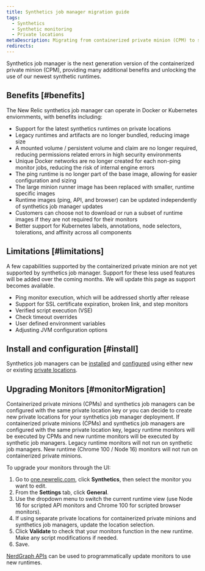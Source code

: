 ```yaml
---
title: Synthetics job manager migration guide
tags:
  - Synthetics
  - Synthetic monitoring
  - Private locations
metaDescription: Migrating from containerized private minion (CPM) to synthetics job manager
redirects:
---
```


Synthetics job manager is the next generation version of the containerized private minion (CPM), providing many additional benefits and unlocking the use of our newest synthetic runtimes.

## Benefits [#benefits]

The New Relic synthetics job manager can operate in Docker or Kubernetes enviornments, with benefits including:

* Support for the latest synthetics runtimes on private locations
* Legacy runtimes and artifacts are no longer bundled, reducing image size
* A mounted volume / persistent volume and claim are no longer required, reducing permissions related errors in high security environments
* Unique Docker networks are no longer created for each non-ping monitor jobs, reducing the risk of internal engine errors
* The ping runtime is no longer part of the base image, allowing for easier configuration and sizing
* The large minion runner image has been replaced with smaller, runtime specific images
* Runtime images (ping, API, and browser) can be updated independently of synthetics job manager updates
* Customers can choose not to download or run a subset of runtime images if they are not required for their monitors
* Better support for Kubernetes labels, annotations, node selectors, tolerations, and affinity across all components

## Limitations [#limitations]

A few capabilities supported by the containerized private minion are not yet supported by synthetics job manager. Support for these less used features will be added over the coming months. We will update this page as support becomes available.

* Ping monitor execution, which will be addressed shortly after release
* Support for SSL certificate expiration, broken link, and step monitors
* Verified script execution (VSE)
* Check timeout overrides
* User defined environment variables
* Adjusting JVM configuration options

## Install and configuration [#install]

Synthetics job managers can be [installed](/docs/synthetics/new-relic-synthetics/private-locations/install-job-manager) and [configured](/docs/synthetics/new-relic-synthetics/private-locations/job-manager-configuration) using either new or existing [private locations](/docs/synthetics/new-relic-synthetics/private-locations/private-locations-overview-monitor-internal-sites-add-new-locations). 

## Upgrading Monitors [#monitorMigration]

Containerized private minions (CPMs) and synthetics job managers can be configured with the same private location key or you can decide to create new private locations for your synthetics job manager deployment. If containerized private minions (CPMs) and synthetics job managers are configured with the same private location key, legacy runtime monitors will be executed by CPMs and new runtime monitors will be executed by synthetic job managers. Legacy runtime monitors will not run on synthetic job managers. New runtime (Chrome 100 / Node 16) monitors will not run on containerized private minions. 

To upgrade your monitors through the UI:

1. Go to [one.newrelic.com](https://one.newrelic.com/nr1-core), click **Synthetics**, then select the monitor you want to edit.
2. From the **Settings** tab, click **General**. 
3. Use the dropdown menu to switch the current runtime view (use Node 16 for scripted API monitors and Chrome 100 for scripted browser monitors). 
4. If using separate private locations for containerized private minions and synthetics job managers, update the location selection.
5. Click **Validate** to check that your monitors function in the new runtime. Make any script modifications if needed. 
6. Save.

[NerdGraph APIs](/docs/apis/nerdgraph/examples/nerdgraph-synthetics-tutorial/#update-monitors) can be used to programmatically update monitors to use new runtimes.